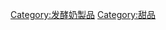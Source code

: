 {{Cat main|優格}}
{{Commonscat|Yoghurt}}

[[Category:发酵奶製品|Category:发酵奶製品]]
[[Category:甜品|Category:甜品]]